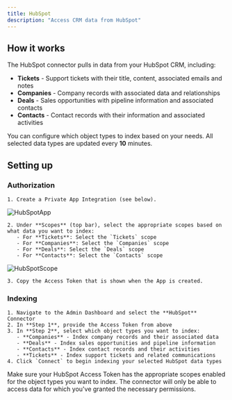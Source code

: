 ```yaml
---
title: HubSpot
description: "Access CRM data from HubSpot"
---
```


## How it works

The HubSpot connector pulls in data from your HubSpot CRM, including:
- **Tickets** - Support tickets with their title, content, associated emails and notes
- **Companies** - Company records with associated data and relationships
- **Deals** - Sales opportunities with pipeline information and associated contacts
- **Contacts** - Contact records with their information and associated activities

You can configure which object types to index based on your needs. All selected data types are updated every **10** minutes.

## Setting up

### Authorization

    1. Create a Private App Integration (see below).

![HubSpotApp](/assets/images/connectors/hubspot/HubSpotApp.png) 

    2. Under **Scopes** (top bar), select the appropriate scopes based on what data you want to index:
       - For **Tickets**: Select the `Tickets` scope
       - For **Companies**: Select the `Companies` scope  
       - For **Deals**: Select the `Deals` scope
       - For **Contacts**: Select the `Contacts` scope

![HubSpotScope](/assets/images/connectors/hubspot/HubSpotScope.png) 

    3. Copy the Access Token that is shown when the App is created.

### Indexing

    1. Navigate to the Admin Dashboard and select the **HubSpot** Connector
    2. In **Step 1**, provide the Access Token from above
    3. In **Step 2**, select which object types you want to index:
       - **Companies** - Index company records and their associated data
       - **Deals** - Index sales opportunities and pipeline information
       - **Contacts** - Index contact records and their activities
       - **Tickets** - Index support tickets and related communications
    4. Click `Connect` to begin indexing your selected HubSpot data types

<Note>
Make sure your HubSpot Access Token has the appropriate scopes enabled for the object types you want to index. The connector will only be able to access data for which you've granted the necessary permissions.
</Note>
